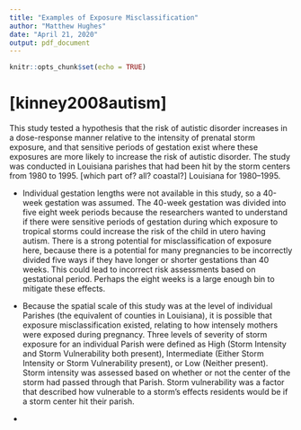 ```yaml
---
title: "Examples of Exposure Misclassification"
author: "Matthew Hughes"
date: "April 21, 2020"
output: pdf_document
---
```


```r
knitr::opts_chunk$set(echo = TRUE)
```

# [kinney2008autism]

This study tested a hypothesis that the risk of autistic disorder increases in a dose-response manner relative to the intensity of prenatal storm exposure, and that sensitive periods of gestation exist where these exposures are more likely to increase the risk of autistic disorder. The study was conducted in Louisiana parishes that had been hit by the storm centers from 1980 to 1995. [which part of? all? coastal?] Louisiana for 1980--1995.

- Individual gestation lengths were not available in this study, so a 40-week gestation was assumed. The 40-week gestation was divided into five eight week periods because the researchers wanted to understand if there were sensitive periods of gestation during which exposure to tropical storms could increase the risk of the child in utero having autism. There is a strong potential for misclassification of exposure here, because there is a potential for many pregnancies to be incorrectly divided five ways if they have longer or shorter gestations than 40 weeks. This could lead to incorrect risk assessments based on gestational period. Perhaps the eight weeks is a large enough bin to mitigate these effects. 

- Because the spatial scale of this study was at the level of individual Parishes (the equivalent of counties in Louisiana), it is possible that exposure misclassification existed, relating to how intensely mothers were exposed during pregnancy. Three levels of severity of storm exposure for an individual Parish were defined as High (Storm Intensity and Storm Vulnerability both present), Intermediate (Either Storm Intensity or Storm Vulnerability present), or Low (Neither present). Storm intensity was assessed based on whether or not the center of the storm had passed through that Parish. Storm vulnerability was a factor that described how vulnerable to a storm's effects residents would be if a storm center hit their parish. 

- 